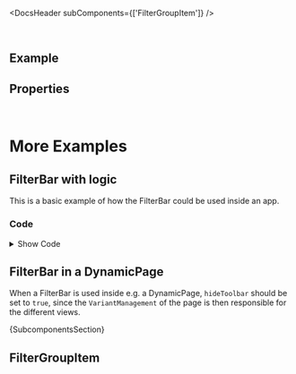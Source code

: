 
<Meta of={ComponentStories} />

<DocsHeader subComponents={['FilterGroupItem']} />

<br />

## Example

<Canvas of={ComponentStories.Default} />

## Properties

<ControlsWithNote of={ComponentStories.Default} />

<br />

# More Examples

## FilterBar with logic

This is a basic example of how the FilterBar could be used inside an app.

<Canvas of={ComponentStories.WithLogic} />

### Code

<details>

<summary>Show Code</summary>

```jsx
const initialState = {
  age: 37,
  countries: {},
  currency: 'USD',
  date: '',
  dateRange: '',
  search: ''
};

function reducer(state, action) {
  switch (action.type) {
    case 'SET_AGE':
      return { ...state, age: action.payload };
    case 'SET_COUNTRIES':
      return { ...state, countries: action.payload };
    case 'SET_CURRENCY':
      return { ...state, currency: action.payload };
    case 'SET_DATE':
      return { ...state, date: action.payload };
    case 'SET_DATE_RANGE':
      return { ...state, dateRange: action.payload };
    case 'SET_SEARCH':
      return { ...state, search: action.payload };
    case 'DIALOG_RESTORE':
      return action.payload;
    default:
      return state;
  }
}

const FilterBarComponent = (args) => {
  const [state, dispatch] = useReducer(reducer, initialState);
  const { age, countries, currency, date, dateRange, search } = state;
  const prevDialogOpenState = useRef();

  const handleSearch = (e) => {
    dispatch({ type: 'SET_SEARCH', payload: e.target.value });
  };

  const handleAgeChange = (e) => {
    dispatch({ type: 'SET_AGE', payload: e.target.value });
  };

  const handleCountriesChange = (e) => {
    const newCountries = e.detail.items.reduce((acc, cur) => {
      return { ...acc, [cur.getAttribute('text').toLowerCase()]: true };
    }, {});
    dispatch({ type: 'SET_COUNTRIES', payload: newCountries });
  };

  const handleCurrencyChange = (e) => {
    dispatch({ type: 'SET_CURRENCY', payload: e.detail.selectedOption.textContent });
  };

  const handleDateChange = (e) => {
    if (e.detail.valid) {
      dispatch({ type: 'SET_DATE', payload: e.detail.value });
    }
  };

  const handleDateRangeChange = (e) => {
    if (e.detail.valid) {
      dispatch({ type: 'SET_DATE_RANGE', payload: e.detail.value });
    }
  };

  const handleFiltersDialogOpen = () => {
    prevDialogOpenState.current = state;
  };

  const handleRestore = () => {
    dispatch({ type: 'DIALOG_RESTORE', payload: prevDialogOpenState.current });
  };

  return (
    <>
      <FilterBar
        showResetButton
        search={<Input onInput={handleSearch} />}
        onRestore={handleRestore}
        onFiltersDialogOpen={handleFiltersDialogOpen}
      >
        <FilterGroupItem label="Age" active={!!age} required>
          <StepInput value={age} onChange={handleAgeChange} required />
        </FilterGroupItem>
        <FilterGroupItem label="Countries" active={Object.keys(countries).length > 0}>
          <MultiComboBox onSelectionChange={handleCountriesChange}>
            <MultiComboBoxItem text="Argentina" selected={countries.argentina} />
            <MultiComboBoxItem text="Bulgaria" selected={countries.bulgaria} />
            <MultiComboBoxItem text="Finland" selected={countries.finland} />
            <MultiComboBoxItem text="Germany" selected={countries.germany} />
            <MultiComboBoxItem text="Ireland" selected={countries.ireland} />
            <MultiComboBoxItem text="Ukraine" selected={countries.ukraine} />
            <MultiComboBoxItem text="USA" selected={countries.usa} />
          </MultiComboBox>
        </FilterGroupItem>
        <FilterGroupItem label="Currency" active={!!currency}>
          <Select onChange={handleCurrencyChange}>
            <Option additionalText="€" selected={currency === 'EUR'}>
              EUR
            </Option>
            <Option additionalText="$" selected={currency === 'USD'}>
              USD
            </Option>
            <Option additionalText="£" selected={currency === 'GBP'}>
              GBP
            </Option>
            <Option additionalText="₺" selected={currency === 'TRY'}>
              TRY
            </Option>
            <Option additionalText="¥" selected={currency === 'JPY'}>
              JPY
            </Option>
          </Select>
        </FilterGroupItem>
        <FilterGroupItem label="Date" active={!!date}>
          <DatePicker value={date} onChange={handleDateChange} style={{ minWidth: 'auto' }} on />
        </FilterGroupItem>
        <FilterGroupItem label="Date Range" active={!!dateRange} visibleInFilterBar={false}>
          <DateRangePicker value={dateRange} onChange={handleDateRangeChange} style={{ minWidth: 'auto' }} on />
        </FilterGroupItem>
      </FilterBar>
      <FlexBox direction={FlexBoxDirection.Column}>
        <FlexBox>
          <Label showColon>Search</Label>
          <Text>{search}</Text>
        </FlexBox>
        <FlexBox>
          <Label showColon>Age</Label>
          <Text>{age}</Text>
        </FlexBox>
        <FlexBox>
          <Label showColon>Countries</Label>
          <Text>{JSON.stringify(countries)}</Text>
        </FlexBox>
        <FlexBox>
          <Label showColon>Currency</Label>
          <Text>{currency}</Text>
        </FlexBox>
        <FlexBox>
          <Label showColon>Date</Label>
          <Text>{date}</Text>
        </FlexBox>
        <FlexBox>
          <Label showColon>Date Range</Label>
          <Text>{dateRange}</Text>
        </FlexBox>
      </FlexBox>
    </>
  );
};
```

</details>

## FilterBar in a DynamicPage

When a FilterBar is used inside e.g. a DynamicPage, `hideToolbar` should be set to `true`, since the `VariantManagement` of
the page is then responsible for the different views.

<Canvas of={ComponentStories.InDynamicPage} />

<Markdown>{SubcomponentsSection}</Markdown>

## FilterGroupItem

<Description of={FilterGroupItem} />
<ArgTypesWithNote of={FilterGroupItem} />

<Footer />
